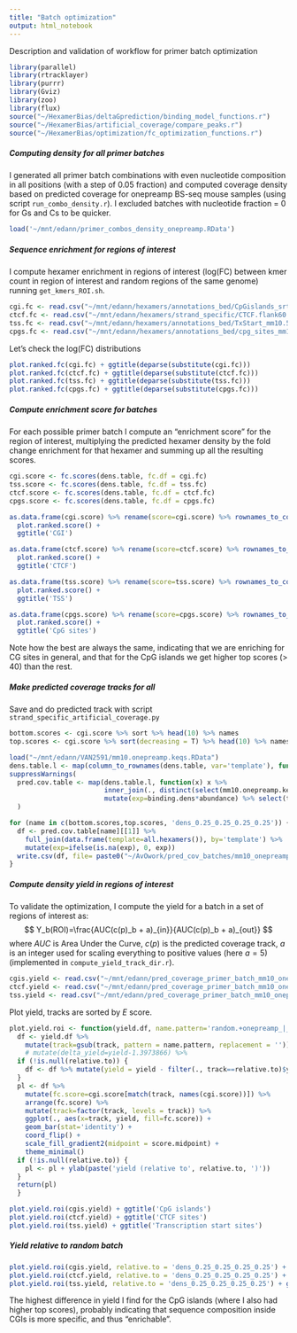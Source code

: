 ```yaml
---
title: "Batch optimization"
output: html_notebook
---
```

Description and validation of workflow for primer batch optimization

```r
library(parallel)
library(rtracklayer)
library(purrr)
library(Gviz)
library(zoo)
library(flux)
source("~/HexamerBias/deltaGprediction/binding_model_functions.r")
source("~/HexamerBias/artificial_coverage/compare_peaks.r")
source("~/HexamerBias/optimization/fc_optimization_functions.r")
```

##### Computing density for all primer batches
I generated all primer batch combinations with even nucleotide composition in all positions (with a step of 0.05 fraction) and computed coverage density based on predicted coverage for onepreamp BS-seq mouse samples (using script `run_combo_density.r`). I excluded batches with nucleotide fraction = 0 for Gs and Cs to be quicker.
```r
load('~/mnt/edann/primer_combos_density_onepreamp.RData')
```

##### Sequence enrichment for regions of interest 

I compute hexamer enrichment in regions of interest (log(FC) between kmer count in region of interest and random regions of the same genome) running `get_kmers_ROI.sh`.

```r
cgi.fc <- read.csv("~/mnt/edann/hexamers/annotations_bed/CpGislands_srt_mm10.kmersFC.csv", header=F, col.names = c("template", "fc"))
ctcf.fc <- read.csv("~/mnt/edann/hexamers/strand_specific/CTCF.flank60.kmersFC.csv", header=F, col.names = c("template", "fc"))
tss.fc <- read.csv("~/mnt/edann/hexamers/annotations_bed/TxStart_mm10.50.flank.noN.kmersFC.csv", header=F, col.names = c("template", "fc"))
cpgs.fc <- read.csv("~/mnt/edann/hexamers/annotations_bed/cpg_sites_mm10_10bpsSlop.noN.kmersFC.csv", header=F, col.names = c("template", "fc"))
```

Let's check the log(FC) distributions
```r
plot.ranked.fc(cgi.fc) + ggtitle(deparse(substitute(cgi.fc)))
plot.ranked.fc(ctcf.fc) + ggtitle(deparse(substitute(ctcf.fc)))
plot.ranked.fc(tss.fc) + ggtitle(deparse(substitute(tss.fc)))
plot.ranked.fc(cpgs.fc) + ggtitle(deparse(substitute(cpgs.fc)))
```

##### Compute enrichment score for batches
For each possible primer batch I compute an "enrichment score" for the region of interest, multiplying the predicted hexamer density by the fold change enrichment for that hexamer and summing up all the resulting scores.

```r
cgi.score <- fc.scores(dens.table, fc.df = cgi.fc)
tss.score <- fc.scores(dens.table, fc.df = tss.fc)
ctcf.score <- fc.scores(dens.table, fc.df = ctcf.fc)
cpgs.score <- fc.scores(dens.table, fc.df = cpgs.fc)
```
```r
as.data.frame(cgi.score) %>% rename(score=cgi.score) %>% rownames_to_column(var='template') %>%
  plot.ranked.score() +
  ggtitle('CGI')

as.data.frame(ctcf.score) %>% rename(score=ctcf.score) %>% rownames_to_column(var='template') %>%
  plot.ranked.score() +
  ggtitle('CTCF')

as.data.frame(tss.score) %>% rename(score=tss.score) %>% rownames_to_column(var='template') %>%
  plot.ranked.score() +
  ggtitle('TSS')

as.data.frame(cpgs.score) %>% rename(score=cpgs.score) %>% rownames_to_column(var='template') %>%
  plot.ranked.score() +
  ggtitle('CpG sites')

```
Note how the best are always the same, indicating that we are enriching for CG sites in general, and that for the CpG islands we get higher top scores (> 40) than the rest. 

##### Make predicted coverage tracks for all 
Save and do predicted track with script `strand_specific_artificial_coverage.py`

```r
bottom.scores <- cgi.score %>% sort %>% head(10) %>% names
top.scores <- cgi.score %>% sort(decreasing = T) %>% head(10) %>% names

load("~/mnt/edann/VAN2591/mm10.onepreamp.keqs.RData")
dens.table.l <- map(column_to_rownames(dens.table, var='template'), function(x) data.frame(template=dens.table$template, binding.dens=x))
suppressWarnings(
  pred.cov.table <- map(dens.table.l, function(x) x %>% 
                        inner_join(., distinct(select(mm10.onepreamp.keqs, template, abundance)), by='template') %>% 
                        mutate(exp=binding.dens*abundance) %>% select(template, exp))
  )

for (name in c(bottom.scores,top.scores, 'dens_0.25_0.25_0.25_0.25')) {
  df <- pred.cov.table[name][[1]] %>% 
    full_join(data.frame(template=all.hexamers()), by='template') %>%
    mutate(exp=ifelse(is.na(exp), 0, exp))
  write.csv(df, file= paste0("~/AvOwork/pred_cov_batches/mm10_onepreamp_", name, "_predcoverage.csv"), row.names = F, col.names = T, quote = F )
}
```

##### Compute density yield in regions of interest 
To validate the optimization, I compute the yield for a batch in a set of regions of interest as: 
$$
Y_b(ROI)=\frac{AUC(c(p)_b + a)_{in}}{AUC(c(p)_b + a)_{out}}
$$
where $AUC$ is Area Under the Curve, $c(p)$ is the predicted coverage track, $a$ is an integer used for scaling everything to positive values (here $a=5$) (implemented in `compute_yield_track_dir.r`). 
```r
cgis.yield <- read.csv("~/mnt/edann/pred_coverage_primer_batch_mm10_onepreamp/yield_CpGislands_srt_mm10.csv")
ctcf.yield <- read.csv("~/mnt/edann/pred_coverage_primer_batch_mm10_onepreamp/yield_CTCF.flank60.csv")
tss.yield <- read.csv("~/mnt/edann/pred_coverage_primer_batch_mm10_onepreamp/yield_TxStart_mm10.50.flank.csv")
```

Plot yield, tracks are sorted by $E$ score.
```r
plot.yield.roi <- function(yield.df, name.pattern='random.+onepreamp_|_predcove.+', score.midpoint=20, relative.to=NULL){
  df <- yield.df %>%
    mutate(track=gsub(track, pattern = name.pattern, replacement = '')) 
    # mutate(delta_yield=yield-1.3973866) %>%
  if (!is.null(relative.to)) {
    df <- df %>% mutate(yield = yield - filter(., track==relative.to)$yield) 
  }
  pl <- df %>%
    mutate(fc.score=cgi.score[match(track, names(cgi.score))]) %>%
    arrange(fc.score) %>%
    mutate(track=factor(track, levels = track)) %>%
    ggplot(., aes(x=track, yield, fill=fc.score)) +
    geom_bar(stat='identity') +
    coord_flip() +
    scale_fill_gradient2(midpoint = score.midpoint) +
    theme_minimal()
  if (!is.null(relative.to)) {
    pl <- pl + ylab(paste('yield (relative to', relative.to, ')')) 
  }
  return(pl)
  }
```

```r
plot.yield.roi(cgis.yield) + ggtitle('CpG islands')
plot.yield.roi(ctcf.yield) + ggtitle('CTCF sites')
plot.yield.roi(tss.yield) + ggtitle('Transcription start sites')
```



##### Yield relative to random batch
```r
plot.yield.roi(cgis.yield, relative.to = 'dens_0.25_0.25_0.25_0.25') + ggtitle('CpG islands')
plot.yield.roi(ctcf.yield, relative.to = 'dens_0.25_0.25_0.25_0.25') + ggtitle('CTCF sites')
plot.yield.roi(tss.yield, relative.to = 'dens_0.25_0.25_0.25_0.25') + ggtitle('Transcription start sites')
```

The highest difference in yield I find for the CpG islands (where I also had higher top scores), probably indicating that sequence composition inside CGIs is more specific, and thus "enrichable". 
